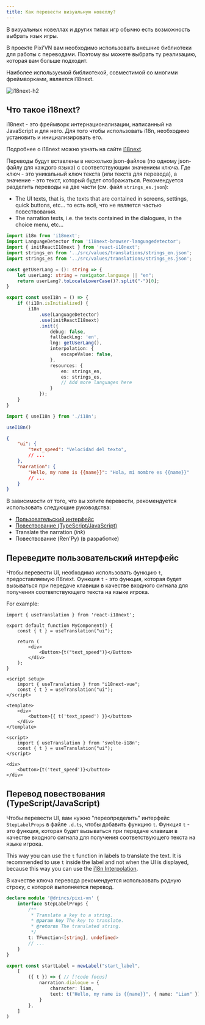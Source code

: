 ```yaml
---
title: Как перевести визуальную новеллу?
---
```


В визуальных новеллах и других типах игр обычно есть возможность выбрать язык игры.

В проекте Pixi’VN вам необходимо использовать внешние библиотеки для работы с переводами. Поэтому вы можете выбрать ту реализацию, которая вам больше подходит.

Наиболее используемой библиотекой, совместимой со многими фреймворками, является i18next.

![i18next-h2](/i18next.svg)

## Что такое i18next?

i18next - это фреймворк интернационализации, написанный на JavaScript и для него. Для того чтобы использовать i18n, необходимо установить и инициализировать его.

Подробнее о i18next можно узнать на сайте [i18next](https://www.i18next.com/).

Переводы будут вставлены в несколько json-файлов (по одному json-файлу для каждого языка) с соответствующим значением ключа. Где ключ - это уникальный ключ текста (или текста для перевода), а значение - это текст, который будет отображаться. Рекомендуется разделить переводы на две части (см. файл `strings_es.json`):

- The <DynamicLink href="/start/interface">UI</DynamicLink> texts, that is, the texts that are contained in screens, settings, quick buttons, etc... то есть всё, что не является частью повествования.
- The <DynamicLink href="/start/narration">narration</DynamicLink> texts, i.e. the texts contained in the dialogues, in the choice menu, etc...

```ts tab="i18n.ts"
import i18n from 'i18next';
import LanguageDetector from 'i18next-browser-languagedetector';
import { initReactI18next } from 'react-i18next';
import strings_en from '../src/values/translations/strings_en.json';
import strings_es from '../src/values/translations/strings_es.json';

const getUserLang = (): string => {
    let userLang: string = navigator.language || "en";
    return userLang?.toLocaleLowerCase()?.split("-")[0];
}

export const useI18n = () => {
    if (!i18n.isInitialized) {
        i18n
            .use(LanguageDetector)
            .use(initReactI18next)
            .init({
                debug: false,
                fallbackLng: 'en',
                lng: getUserLang(),
                interpolation: {
                    escapeValue: false,
                },
                resources: {
                    en: strings_en,
                    es: strings_es,
                    // Add more languages here
                }
            });
    }
}
```

```ts tab="main.ts"
import { useI18n } from './i18n';

useI18n()
```

```json tab="locales/strings_es.json"
{
    "ui": {
        "text_speed": "Velocidad del texto",
        // ...
    },
    "narration": {
        "Hello, my name is {{name}}": "Hola, mi nombre es {{name}}"
        // ...
    }
}
```

В зависимости от того, что вы хотите перевести, рекомендуется использовать следующие руководства:

- [Пользовательский интерфейс](#translate-the-ui)
- [Повествование (TypeScript/JavaScript)](#translate-the-narration-typescriptjavascript)
- <DynamicLink href="/ink/ink-translate">Translate the narration (*ink*)</DynamicLink>
- Повествование (Ren'Py) (в разработке)

## Переведите пользовательский интерфейс

Чтобы перевести UI, необходимо использовать функцию `t`, предоставляемую i18next. Функция `t` - это функция, которая будет вызываться при передаче клавиши в качестве входного сигнала для получения соответствующего текста на языке игрока.

For example:

```tsx tab="React"
import { useTranslation } from 'react-i18next';

export default function MyComponent() {
    const { t } = useTranslation("ui");

    return (
        <div>
            <Button>{t("text_speed")}</Button>
        </div>
    );
}
```

```vue tab="Vue"
<script setup>
    import { useTranslation } from "i18next-vue";
    const { t } = useTranslation("ui");
</script>

<template>
    <div>
        <button>{{ t('text_speed') }}</button>
    </div>
</template>
```

```svelte tab="Svelte"
<script>
    import { useTranslation } from 'svelte-i18n';
    const { t } = useTranslation("ui");
</script>

<div>
    <button>{t('text_speed')}</button>
</div>
```

## Перевод повествования (TypeScript/JavaScript)

Чтобы перевести UI, вам нужно "переопределить" интерфейс `StepLabelProps` в файле `.d.ts`, чтобы добавить функцию `t`. Функция `t` - это функция, которая будет вызываться при передаче клавиши в качестве входного сигнала для получения соответствующего текста на языке игрока.

This way you can use the `t` function in <DynamicLink href="/start/labels.md">labels</DynamicLink> to translate the text. It is recommended to use `t` inside the <DynamicLink href="/start/labels">label</DynamicLink> and not when the UI is displayed, because this way you can use the [i18n Interpolation](https://i18next.com/translation-function/interpolation).

В качестве ключа перевода рекомендуется использовать родную строку, с которой выполняется перевод.

```ts tab="pixi-vn.d.ts"
declare module '@drincs/pixi-vn' {
    interface StepLabelProps {
        /**
         * Translate a key to a string.
         * @param key The key to translate.
         * @returns The translated string.
         */
        t: TFunction<[string], undefined>
        // ...
    }
}
```

```ts tab="labels/startLabel.ts"
export const startLabel = newLabel("start_label",
    [
        ({ t }) => { // [!code focus]
            narration.dialogue = {
                character: liam,
                text: t("Hello, my name is {{name}}", { name: "Liam" }) // [!code focus]
            }
        },
    ]
)
```
